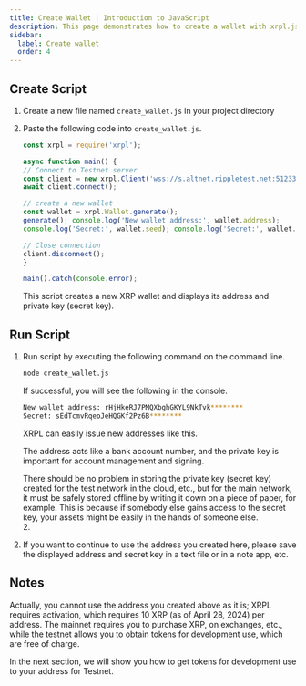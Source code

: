 ```yaml
---
title: Create Wallet | Introduction to JavaScript
description: This page demonstrates how to create a wallet with xrpl.js, XRPL's library for JavaScript.
sidebar: 
  label: Create wallet
  order: 4
---
```



## Create Script

<Steps> 

1. Create a new file named `create_wallet.js` in your project directory 
2. Paste the following code into `create_wallet.js`.

    ```javascript
    const xrpl = require('xrpl');

    async function main() {
    // Connect to Testnet server
    const client = new xrpl.Client('wss://s.altnet.rippletest.net:51233');
    await client.connect();

    // create a new wallet
    const wallet = xrpl.Wallet.generate();
    generate(); console.log('New wallet address:', wallet.address);
    console.log('Secret:', wallet.seed); console.log('Secret:', wallet.seed); 

    // Close connection
    client.disconnect(); 
    }

    main().catch(console.error);
    ````

    This script creates a new XRP wallet and displays its address and private key (secret key).

</Steps>

## Run Script

<Steps>

1. Run script by executing the following command on the command line.

    ```bash
    node create_wallet.js
    ````
    
    If successful, you will see the following in the console.

    ```bash
    New wallet address: rHjHkeRJ7PMQXbghGKYL9NkTvk********
    Secret: sEdTcmvRqeoJeHQGKf2Pz6B********
    ````

    XRPL can easily issue new addresses like this.

    The address acts like a bank account number, and the private key is important for account management and signing.

    <Aside type=“caution” title=“Caution”>
    There should be no problem in storing the private key (secret key) created for the test network in the cloud, etc., but for the main network, it must be safely stored offline by writing it down on a piece of paper, for example.  
    This is because if somebody else gains access to the secret key, your assets might be easily in the hands of someone else.
    </Aside> 2.

2. If you want to continue to use the address you created here, please save the displayed address and secret key in a text file or in a note app, etc.

</Steps>

## Notes

<Aside title=“About the address”>
Actually, you cannot use the address you created above as it is; XRPL requires activation, which requires 10 XRP (as of April 28, 2024) per address.  
The mainnet requires you to purchase XRP, on exchanges, etc., while the testnet allows you to obtain tokens for development use, which are free of charge.
</Aside>

In the next section, we will show you how to get tokens for development use to your address for Testnet.